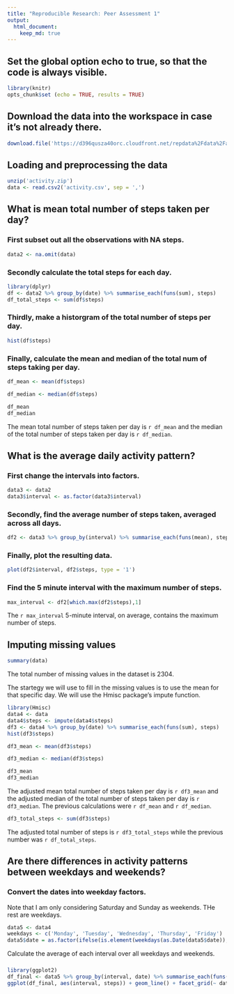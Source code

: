 ```yaml
---
title: "Reproducible Research: Peer Assessment 1"
output: 
  html_document:
    keep_md: true
---
```

## Set the global option echo to true, so that the code is always visible.
```r
library(knitr)
opts_chunk$set (echo = TRUE, results = TRUE)
```

## Download the data into the workspace in case it's not already there.
```r
download.file('https://d396qusza40orc.cloudfront.net/repdata%2Fdata%2Factivity.zip', 'activity.zip')
```

## Loading and preprocessing the data
```r
unzip('activity.zip')
data <- read.csv2('activity.csv', sep = ',')
```

## What is mean total number of steps taken per day?
### First subset out all the observations with NA steps.
```r
data2 <- na.omit(data)
```

### Secondly calculate the total steps for each day.
```r
library(dplyr)
df <- data2 %>% group_by(date) %>% summarise_each(funs(sum), steps)
df_total_steps <- sum(df$steps)
```

### Thirdly, make a historgram of the total number of steps per day.
```r
hist(df$steps)
```

### Finally, calculate the mean and median of the total num of steps taking per day.

``` r
df_mean <- mean(df$steps)

df_median <- median(df$steps)

df_mean
df_median
```
The mean total number of steps taken per day is `r df_mean` and the median of the total number of steps taken per day is `r df_median`.

## What is the average daily activity pattern?
### First change the intervals into factors.
```r
data3 <- data2
data3$interval <- as.factor(data3$interval)
```

### Secondly, find the average number of steps taken, averaged across all days.
```r
df2 <- data3 %>% group_by(interval) %>% summarise_each(funs(mean), steps)
```

### Finally, plot the resulting data.
```r
plot(df2$interval, df2$steps, type = '1')
```
### Find the 5 minute interval with the maximum number of steps.
```r
max_interval <- df2[which.max(df2$steps),1]
```
The `r max_interval` 5-minute interval, on average, contains the maximum number of steps.

## Imputing missing values
```r
summary(data)
```

The total number of missing values in the dataset is 2304.

The startegy we will use to fill in the missing values is to use the mean for that specific day.
We will use the Hmisc package's impute function.

``` r
library(Hmisc)
data4 <- data
data4$steps <- impute(data4$steps)
df3 <- data4 %>% group_by(date) %>% summarise_each(funs(sum), steps)
hist(df3$steps)

df3_mean <- mean(df3$steps)

df3_median <- median(df3$steps)

df3_mean
df3_median
```
The adjusted mean total number of steps taken per day is `r df3_mean` and the adjusted median of the total number of steps taken per day is `r df3_median`.  The previous calculations were `r df_mean` and `r df_median`.

``` r
df3_total_steps <- sum(df3$steps)
```

The adjusted total number of steps is `r df3_total_steps` while the previous number was `r df_total_steps`.


## Are there differences in activity patterns between weekdays and weekends?
### Convert the dates into weekday factors.
Note that I am only considering Saturday and Sunday as weekends. THe rest are weekdays.
```r
data5 <- data4
weekdays <- c('Monday', 'Tuesday', 'Wednesday', 'Thursday', 'Friday')
data5$date = as.factor(ifelse(is.element(weekdays(as.Date(data5$date)),weekdays), "Weekday", "Weekend"))
```

Calculate the average of each interval over all weekdays and weekends.


###
```r
library(ggplot2)
df_final <- data5 %>% group_by(interval, date) %>% summarise_each(funs(mean), steps)
ggplot(df_final, aes(interval, steps)) + geom_line() + facet_grid(~ date)

```